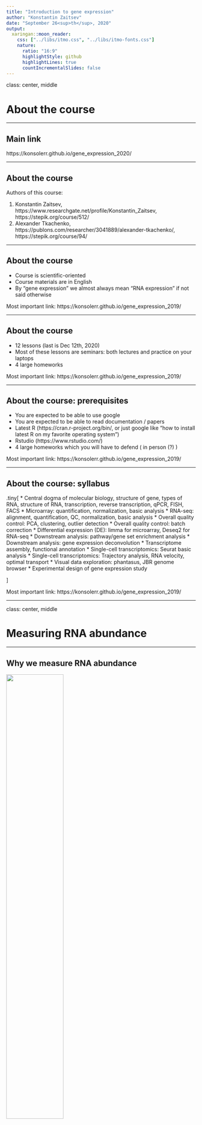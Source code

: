 ```yaml
---
title: "Introduction to gene expression"
author: "Konstantin Zaitsev"
date: "September 26<sup>th</sup>, 2020"
output:
  xaringan::moon_reader:
    css: ["../libs/itmo.css", "../libs/itmo-fonts.css"]
    nature:
      ratio: "16:9"
      highlightStyle: github
      highlightLines: true
      countIncrementalSlides: false
---
```


class: center, middle

# About the course

---

## Main link

https://konsolerr.github.io/gene_expression_2020/

---

## About the course

Authors of this course:

1. Konstantin Zaitsev, https://www.researchgate.net/profile/Konstantin_Zaitsev, https://stepik.org/course/512/
2. Alexander Tkachenko, https://publons.com/researcher/3041889/alexander-tkachenko/, https://stepik.org/course/94/


---

## About the course

* Course is scientific-oriented
* Course materials are in English
* By “gene expression” we almost always mean “RNA expression” if not said otherwise

Most important link: https://konsolerr.github.io/gene_expression_2019/

---

## About the course

* 12 lessons (last is Dec 12th, 2020)
* Most of these lessons are seminars: both lectures and practice on your laptops
* 4 large homeworks


<div class="my-footer"><span>Most important link: https://konsolerr.github.io/gene_expression_2019/</span></div> 
---

## About the course: prerequisites

* You are expected to be able to use google
* You are expected to be able to read documentation / papers
* Latest R (https://cran.r-project.org/bin/, or just google like "how to install latest R on my favorite operating system")
* Rstudio (https://www.rstudio.com/)
* 4 large homeworks which you will have to defend ( in person (?) )


<div class="my-footer"><span>Most important link: https://konsolerr.github.io/gene_expression_2019/</span></div> 
---

## About the course: syllabus

.tiny[
* Central dogma of molecular biology, structure of gene, types of RNA, structure of RNA, transcription, reverse transcription, qPCR, FISH, FACS
* Microarray: quantification, normalization, basic analysis
* RNA-seq: alignment, quantification, QC, normalization, basic analysis
* Overall quality control: PCA, clustering, outlier detection
* Overall quality control: batch correction
* Differential expression (DE): limma for microarray, Deseq2 for RNA-seq
* Downstream analysis: pathway/gene set enrichment analysis
* Downstream analysis: gene expression deconvolution
* Transcriptome assembly, functional annotation
* Single-cell transcriptomics: Seurat basic analysis
* Single-cell transcriptomics: Trajectory analysis, RNA velocity, optimal transport
* Visual data exploration: phantasus, JBR genome browser
* Experimental design of gene expression study

]

<div class="my-footer"><span>Most important link: https://konsolerr.github.io/gene_expression_2019/</span></div> 
---

class: center, middle

# Measuring RNA abundance

---

## Why we measure RNA abundance

<img src="dogma.png" width="55%">

<div class="my-footer"><span>Taken from https://www.ncbi.nlm.nih.gov/pubmed/26259698</span></div> 

---
## Why we measure RNA abundance

<img src="two_correlations.png">
<div class="my-footer"><span>Taken from https://www.cell.com/cell/pdf/S0092-8674(16)30270-7.pdf</span></div> 

--

* A is very often the case
* B is sometimes the case (in the steady state)

---
## Why we measure RNA abundance

* While proteins are the key players in biological processes, RNA abundance is a good enough approximation for protein abundance


* Measuring RNA abundance is **much easier**


* Given several conditions and a gene: for <strong class='red'>the same gene</strong> fold change in RNA abundance will inform us about fold change in protein level
---
## Structure of mRNA

* We are mostly interested in mRNA (messenger RNA), because it is protein coding RNA
* Estimated 10<sup>5</sup> to 10<sup>6</sup> mRNA molecules per animal cell with high dynamic range for genes: from several copies to 10<sup>4</sup>

<div class="my-footer"><span>https://www.ncbi.nlm.nih.gov/pmc/articles/PMC3129258/
 and https://bionumbers.hms.harvard.edu/bionumber.aspx?id=111220</span></div> 

<img src="mrna.png">

---
## Types of RNA

* rRNA - ribosomal RNA: 80% of total cell RNA
* tRNA - transfer RNA: 15% of the cell RNA
* mRNA - messenger RNA for protein-coding genes
* Other RNAs: miRNA, lncRNA

---
## Strategies to capture RNA

|Strategy         |	Type of RNA	    | Ribosomal RNA content	 | Unprocessed RNA content	| Genomic DNA content | Isolation method                                             |
|:----------------|:---------------:|:----------------------:|:------------------------:|:-------------------:|:------------------------------------------------------------:|
|Total  RNA       |All	            | High                   |High	                    |High	                |   None                                                       |
|PolyA selection	|Coding           |	Low	                   |Low	                      |Low	                |Hybridization with poly(dT) oligomers                         |
|rRNA depletion	  |Coding, noncoding|	Low	                   |High	                    |High	                |Removal of oligomers complementary to rRNA                    |
|RNA capture	    |Targeted	        | Low	                   |Moderate	                |Low	                |Hybridization with probes complementary to desired transcripts|

---

## Why we measure RNA abundance

What can be a sample? RNA isolated from pretty much anywhere

* Blood draw
* Tissue / organ
* Specific isolated cell type

---

## Gene expression studies


* Usually you have the phenotype, but you don't know why it happens
* You take samples from several conditions related to you phenotype
* You try to figure out what is different in your phenotype from the control (or other condition)

---

## Berry et al, 2010


.center[
  <img src="es_title.png" width="900">
]

<div class="my-footer"><span>Taken from https://www.nature.com/articles/nature09247</span></div> 


---

## Berry et al, 2010


.center[
  <img src="es_title.png" width="400">
]

"Most people infected with M. tuberculosis remain asymptomatic, termed latent TB, with a 10% lifetime risk of developing active TB disease. Current tests, however, cannot identify which individuals will develop disease 3 ."

<div class="my-footer"><span>Taken from https://www.nature.com/articles/nature09247</span></div> 


---

## Berry et al, 2010


* Here we identify a whole-blood 393 transcript signature for active TB in intermediate and high-burden settings, correlating with radiological extent of disease and reverting to that of healthy controls after treatment
* A subset of patients with latent TB had signatures similar to those in patients with active TB
* We also identify a specific 86-transcript signature that discriminates active TB from other inflammatory and infectious diseases

<div class="my-footer"><span>Taken from https://www.nature.com/articles/nature09247</span></div> 


---

## Berry et al, 2010

.center[
  <img src="ge_heatmap.png" width="500">
]

<div class="my-footer"><span>Taken from https://www.nature.com/articles/nature09247</span></div> 


---

## Berry et al, 2010

.center[
  <img src="ge_ifn_signaling.png" width="550">
]

<div class="my-footer"><span>Taken from https://www.nature.com/articles/nature09247</span></div> 


---

## Berry et al, 2010

.center[
  <img src="cell_proportions.png" width="800">
]

<div class="my-footer"><span>Taken from https://www.nature.com/articles/nature09247</span></div> 


---

## How do we know what's diffent

Main word behind comparative gene expression studies is **differential expression** (DE). 

* Given two conditions *A* and *B* 
* We try to find genes for which we can statistically confirm that their average expression level in these two conditions is different

Briefly speaking, differential expression tests are statistical frameworks to identify genes of possible interest.

We say that gene is differentially expressed, when they have different average expression levels (between conditions).


---
## What else


* Previous example was about gene expression on a **gene level**
* We can go to **transcript level** and detect different isoforms

---

class: center, middle

# Alternative splicing

---

## Terminology


* Alternative splicing, alternative transcription start- and termination sites
* All of the above we wall alternative splicing
* All of the above events expend RNA repertoire of most human genes

---

## Isoform switch


* Isoform switch is one of alternative splicing scenarios
* Under certain condition, gene is spliced differently

.center[
  <img src="switch.png" width="300">
]


<div class="my-footer"><span>Taken from https://mcr.aacrjournals.org/content/15/9/1206.figures-only</span></div> 
---

## Isoform switch

.center[
  <img src="tet1_abstract.png" width="550">
]


<div class="my-footer"><span>Taken from https://www.ncbi.nlm.nih.gov/pubmed/27916660</span></div> 

---

## Isoform switch

.center[
  <img src="tet1_isoform.png" width="800">
]


<div class="my-footer"><span>Taken from https://www.ncbi.nlm.nih.gov/pubmed/27916660</span></div> 

---

## Isoform switch

.center[
  <img src="validation.png" width="600">
]


<div class="my-footer"><span>Taken from https://www.ncbi.nlm.nih.gov/pubmed/27916660</span></div> 

---

## What else

* Mouse and human (I mostly work with) are very well annotated
* What if the organism of interest is not well-studied?

---


class: center, middle

# Transcriptome assembly and functional annotation

---

## Transcriptome assembly


* RNA-Seq Assembly is an identification of all expressed isoforms from RNA-seq
* Reference-guided Transcriptome assembly
* De-novo RNA-seq Assembly

---

## Functional annotation


* Predicting gene/transcript function
* Homology search to known sequence data
* Protein domain identification
* Protein signal peptide and transmembrane domain prediction 

---

## Example study


.center[
  <img src="axolotl_abstract.png" width="600">
]

<div class="my-footer"><span>Taken from https://www.cell.com/action/showPdf?pii=S2211-1247%2816%2931770-3</span></div> 
---

## Example study


.center[
  <img src="axolotl_design.png" width="700">
]

<div class="my-footer"><span>Taken from https://www.cell.com/action/showPdf?pii=S2211-1247%2816%2931770-3</span></div> 
---


## Example study


.center[
  <img src="comparison.png" width="600">
]

<div class="my-footer"><span>Taken from https://www.cell.com/action/showPdf?pii=S2211-1247%2816%2931770-3</span></div> 
---

class: center, middle

# Single-cell technologies

## Spoiler alert: I can talk about this for **days**

---

## Single-cell RNA-seq

* These days we can measure RNA abundance within single cells
* Better resolution: more samples (cells), better understanding where changes are coming from
* Worse resolution: we have much less RNA within a single cell than within a sample. We can capture even less. We can sequence even less

---


## Single-cell RNA-seq

.center[
  <img src="sc_tech.png" width="800">
]

<div class="my-footer"><span>Taken from https://www.cell.com/action/showPdf?pii=S1097-2765%2815%2900261-0</span></div> 
---




## Single-cell RNA-seq

.center[
  <img src="sc_isolation.png" width="700">
]

<div class="my-footer"><span>Taken from https://www.cell.com/action/showPdf?pii=S1097-2765%2815%2900261-0</span></div> 
---
## Single-cell RNA-seq

.center[
  <img src="sc_abs.png" width="500">
]

<div class="my-footer"><span>Taken from https://science.sciencemag.org/content/356/6335/eaah4573</span></div> 

---

## Single-cell RNA-seq

.center[
  <img src="sc_study_design_2.png" width="600">
]

<div class="my-footer"><span>Taken from https://science.sciencemag.org/content/356/6335/eaah4573</span></div> 

---

## Single-cell RNA-seq

.pull-left[

* Performed scRNA-seq on myeloid blood cells
* Compared existed classification with their findings
* Identified new subsets

]

.pull-right[
  <img src="sc_study_design.png" width="400">
]

<div class="my-footer"><span>Taken from https://science.sciencemag.org/content/356/6335/eaah4573</span></div> 

---

class: center, middle

# Endnotes

---

## Why this way?

* We will cover things mostly in chronological order
* Basic models and frameworks will get more complicated as we get through

---

class: center, middle

# Any questions ?

